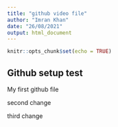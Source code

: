 ```yaml
---
title: "github video file"
author: "Imran Khan"
date: "26/08/2021"
output: html_document
---
```


```r
knitr::opts_chunk$set(echo = TRUE)
```

## Github setup test

My first github file


second change

third change

